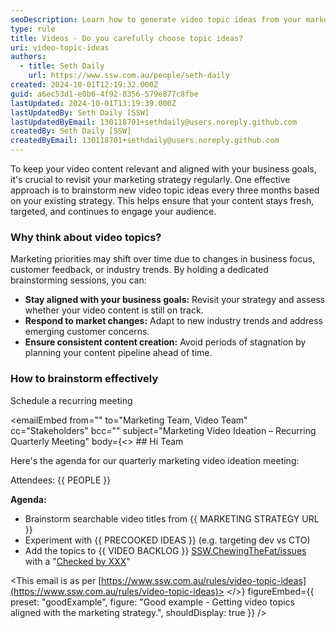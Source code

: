 ```yaml
---
seoDescription: Learn how to generate video topic ideas from your marketing strategy.
type: rule
title: Videos - Do you carefully choose topic ideas?
uri: video-topic-ideas
authors:
  - title: Seth Daily
    url: https://www.ssw.com.au/people/seth-daily
created: 2024-10-01T12:19:32.000Z
guid: a6ec53d1-e0b6-4f92-8356-579e877c8fbe
lastUpdated: 2024-10-01T13:19:39.000Z
lastUpdatedBy: Seth Daily [SSW]
lastUpdatedByEmail: 130118701+sethdaily@users.noreply.github.com
createdBy: Seth Daily [SSW]
createdByEmail: 130118701+sethdaily@users.noreply.github.com
---
```


To keep your video content relevant and aligned with your business goals, it's crucial to revisit your marketing strategy regularly. One effective approach is to brainstorm new video topic ideas every three months based on your existing strategy. This helps ensure that your content stays fresh, targeted, and continues to engage your audience.
### Why think about video topics?

Marketing priorities may shift over time due to changes in business focus, customer feedback, or industry trends. By holding a dedicated brainstorming sessions, you can:

* **Stay aligned with your business goals:** Revisit your strategy and assess whether your video content is still on track.
* **Respond to market changes:** Adapt to new industry trends and address emerging customer concerns.
* **Ensure consistent content creation:** Avoid periods of stagnation by planning your content pipeline ahead of time.

### How to brainstorm effectively

Schedule a recurring meeting

<emailEmbed
  from=""
  to="Marketing Team, Video Team"
  cc="Stakeholders"
  bcc=""
  subject="Marketing Video Ideation – Recurring Quarterly Meeting"
  body={<>
    ## Hi Team

Here's the agenda for our quarterly marketing video ideation meeting:

Attendees: &#123;&#123; PEOPLE &#125;&#125;

**Agenda:**

* Brainstorm searchable video titles from &#123;&#123; MARKETING STRATEGY URL &#125;&#125;
* Experiment with &#123;&#123; PRECOOKED IDEAS &#125;&#125; (e.g. targeting dev vs CTO)
* Add the topics to &#123;&#123; VIDEO BACKLOG &#125;&#125; [SSW.ChewingTheFat/issues](https://github.com/SSWConsulting/SSW.ChewingTheFat/issues) with a "[Checked by XXX](/checked-by-xxx)"

<This email is as per [https://www.ssw.com.au/rules/video-topic-ideas](https://www.ssw.com.au/rules/video-topic-ideas)>
  </>}
  figureEmbed={{
    preset: "goodExample",
    figure: "Good example - Getting video topics aligned with the marketing strategy.",
    shouldDisplay: true
  }}
/>
